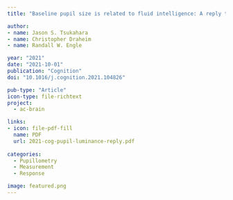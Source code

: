 ```yaml
---
title: "Baseline pupil size is related to fluid intelligence: A reply to Unsworth et al. (2021)"

author:
- name: Jason S. Tsukahara
- name: Christopher Draheim
- name: Randall W. Engle

year: "2021"
date: "2021-10-01"
publication: "Cognition"
doi: "10.1016/j.cognition.2021.104826"

pub-type: "Article"
icon-type: file-richtext
project:
  - ac-brain

links:
- icon: file-pdf-fill
  name: PDF
  url: 2021-cog-pupil-luminance-reply.pdf
  
categories:
  - Pupillometry
  - Measurement
  - Response

image: featured.png
---
```

